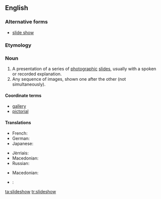 ==English==

===Alternative forms===
* [[slide show]]

===Etymology===
{{compound|slide|show}}

===Noun===
{{wikipedia}}
{{en-noun}}

# A presentation of a series of [[photographic]] [[slide]]s, usually with a spoken or recorded explanation.
# Any sequence of images, shown one after the other (not simultaneously).

====Coordinate terms====
* [[gallery]]
* [[pictorial]]

====Translations====
{{trans-top|a presentation of a series of photographic slides, usually with a spoken or recorded explanation}}
* French: {{t+|fr|diaporama|m}}
* German: {{t|de|Tonbildschau|f}}
* Japanese: {{t|ja|スライドショー|tr=suraido shō|sc=Jpan}}
{{trans-mid}}
* Jèrriais: {{t|roa-jer|mouontréthie au projecteux|f}}
* Macedonian: {{t|mk|сликоред|m|tr=slíkored|sc=Cyrl}}
* Russian: {{t+|ru|слайд-шоу|n|tr=slajd-šóu|sc=Cyrl}}
{{trans-bottom}}

{{trans-top|any sequence of images, shown one after the other (not simultaneously)}}
{{trans-mid}}
* Macedonian: {{t|mk|сликоред|m|tr=slíkored|sc=Cyrl}}
{{trans-bottom}}

{{checktrans-top}}
* {{ttbc|fr}}: {{t+|fr|diaporama}}
{{trans-mid}}
{{trans-bottom}}

[[ta:slideshow]]
[[tr:slideshow]]
